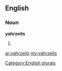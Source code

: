 ==English==

===Noun===
'''yahrzeits'''

# {{plural of|[[yahrzeit]]}}

[[Category:English plurals]]

[[ar:yahrzeits]]
[[my:yahrzeits]]